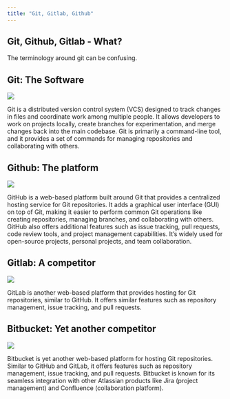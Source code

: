 ```yaml
---
title: "Git, Gitlab, Github"
---
```


## Git, Github, Gitlab - What?

The terminology around git can be confusing.

## Git: The Software

::: {layout="[ 40, 60 ]"}
![](images/Git_icon.svg)

Git is a distributed version control system (VCS) designed to track changes in files and coordinate work among multiple people. It allows developers to work on projects locally, create branches for experimentation, and merge changes back into the main codebase. Git is primarily a command-line tool, and it provides a set of commands for managing repositories and collaborating with others.
:::

## Github: The platform

::: {layout="[ 40, 60 ]"}
![](images/github-mark.png)

GitHub is a web-based platform built around Git that provides a centralized hosting service for Git repositories. It adds a graphical user interface (GUI) on top of Git, making it easier to perform common Git operations like creating repositories, managing branches, and collaborating with others. GitHub also offers additional features such as issue tracking, pull requests, code review tools, and project management capabilities. It's widely used for open-source projects, personal projects, and team collaboration.
:::

## Gitlab: A competitor

::: {layout="[ 40, 60 ]"}

![](images/Gitlab.png)

GitLab is another web-based platform that provides hosting for Git repositories, similar to GitHub. It offers similar features such as repository management, issue tracking, and pull requests.
:::

## Bitbucket: Yet another competitor

::: {layout="[ 40, 60 ]"}

![](images/bitbucket.png)

Bitbucket is yet another web-based platform for hosting Git repositories. Similar to GitHub and GitLab, it offers features such as repository management, issue tracking, and pull requests. Bitbucket is known for its seamless integration with other Atlassian products like Jira (project management) and Confluence (collaboration platform).
:::